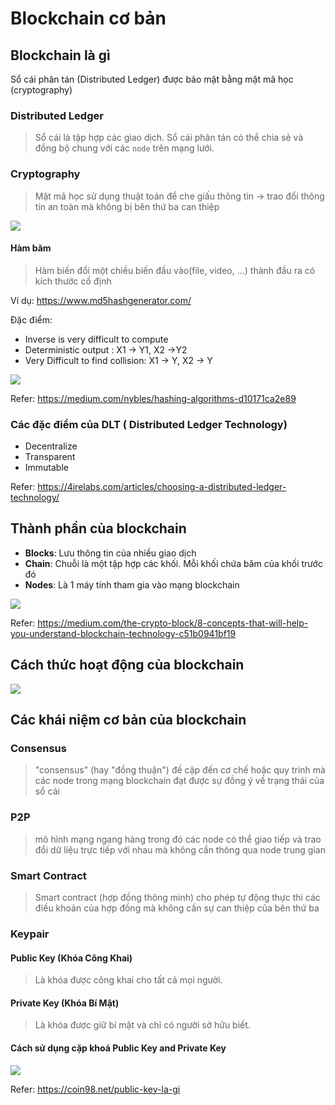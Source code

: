 # Blockchain cơ bản 


## Blockchain là gì 
Sổ cái phân tán (Distributed Ledger) được bảo mật bằng mật mã học (cryptography)


### Distributed Ledger

> Sổ cái là tập hợp các giao dịch. Sổ cái phân tán có thể chia sẻ và đồng bộ chung với các `node` trên mạng lưới.



### Cryptography

> Mật mã học sử dụng thuật toán để che giấu thông tin -> trao đổi thông tin an toàn mà không bị bên thứ ba can thiệp 


![](../assets/DLT.png)

#### Hàm băm 

> Hàm biến đổi một chiều biến đầu vào(file, video, ...) thành đầu ra có kích thước cố định 

Ví dụ: 
https://www.md5hashgenerator.com/



Đặc điểm: 
+ Inverse is very difficult to compute 
+ Deterministic output : X1 -> Y1, X2 ->Y2
+ Very Difficult to find collision: X1 -> Y, X2 -> Y

![](../assets/hash.png)

Refer: https://medium.com/nybles/hashing-algorithms-d10171ca2e89


### Các đặc điểm của DLT ( Distributed Ledger Technology)

+ Decentralize 
+ Transparent 
+ Immutable 

Refer: https://4irelabs.com/articles/choosing-a-distributed-ledger-technology/


## Thành phần của blockchain 

- **Blocks**: Lưu thông tin của nhiều giao dịch 
- **Chain**: Chuỗi là một tập hợp các khối. Mỗi khối chứa băm của khối trước đó
- **Nodes**: Là 1 máy tính tham gia vào mạng blockchain 


![](../assets/blockchain.png)

Refer: https://medium.com/the-crypto-block/8-concepts-that-will-help-you-understand-blockchain-technology-c51b0941bf19


## Cách thức hoạt động của blockchain


![](../assets/how_blockchain_work.png)

## Các khái niệm cơ bản của blockchain

### Consensus

> "consensus" (hay "đồng thuận") đề cập đến cơ chế hoặc quy trình mà các node trong mạng blockchain đạt được sự đồng ý về trạng thái của sổ cái 

### P2P
>  mô hình mạng ngang hàng trong đó các node có thể giao tiếp và trao đổi dữ liệu trực tiếp với nhau mà không cần thông qua node trung gian

### Smart Contract 
> Smart contract (hợp đồng thông minh) cho phép tự động thực thi các điều khoản của hợp đồng mà không cần sự can thiệp của bên thứ ba

### Keypair

#### Public Key (Khóa Công Khai)
> Là khóa được công khai cho tất cả mọi người. 

#### Private Key (Khóa Bí Mật)
> Là khóa được giữ bí mật và chỉ có người sở hữu biết. 

#### Cách sử dụng cặp khoá Public Key and Private Key

![](../assets/keypair.png)

Refer: https://coin98.net/public-key-la-gi









